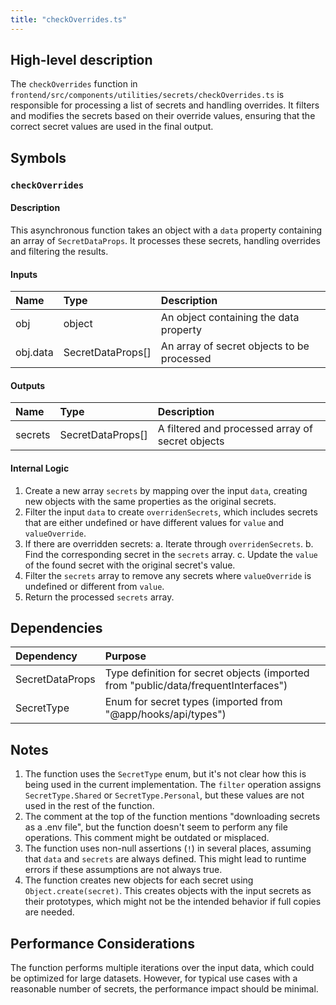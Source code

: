 ```yaml
---
title: "checkOverrides.ts"
---
```


## High-level description
The `checkOverrides` function in `frontend/src/components/utilities/secrets/checkOverrides.ts` is responsible for processing a list of secrets and handling overrides. It filters and modifies the secrets based on their override values, ensuring that the correct secret values are used in the final output.

## Symbols

### `checkOverrides`
#### Description
This asynchronous function takes an object with a `data` property containing an array of `SecretDataProps`. It processes these secrets, handling overrides and filtering the results.

#### Inputs
| Name | Type | Description |
|:-----|:-----|:------------|
| obj | object | An object containing the data property |
| obj.data | SecretDataProps[] | An array of secret objects to be processed |

#### Outputs
| Name | Type | Description |
|:-----|:-----|:------------|
| secrets | SecretDataProps[] | A filtered and processed array of secret objects |

#### Internal Logic
1. Create a new array `secrets` by mapping over the input `data`, creating new objects with the same properties as the original secrets.
2. Filter the input `data` to create `overridenSecrets`, which includes secrets that are either undefined or have different values for `value` and `valueOverride`.
3. If there are overridden secrets:
   a. Iterate through `overridenSecrets`.
   b. Find the corresponding secret in the `secrets` array.
   c. Update the `value` of the found secret with the original secret's value.
4. Filter the `secrets` array to remove any secrets where `valueOverride` is undefined or different from `value`.
5. Return the processed `secrets` array.

## Dependencies
| Dependency | Purpose |
|:-----------|:--------|
| SecretDataProps | Type definition for secret objects (imported from "public/data/frequentInterfaces") |
| SecretType | Enum for secret types (imported from "@app/hooks/api/types") |

## Notes
1. The function uses the `SecretType` enum, but it's not clear how this is being used in the current implementation. The `filter` operation assigns `SecretType.Shared` or `SecretType.Personal`, but these values are not used in the rest of the function.
2. The comment at the top of the function mentions "downloading secrets as a .env file", but the function doesn't seem to perform any file operations. This comment might be outdated or misplaced.
3. The function uses non-null assertions (`!`) in several places, assuming that `data` and `secrets` are always defined. This might lead to runtime errors if these assumptions are not always true.
4. The function creates new objects for each secret using `Object.create(secret)`. This creates objects with the input secrets as their prototypes, which might not be the intended behavior if full copies are needed.

## Performance Considerations
The function performs multiple iterations over the input data, which could be optimized for large datasets. However, for typical use cases with a reasonable number of secrets, the performance impact should be minimal.
